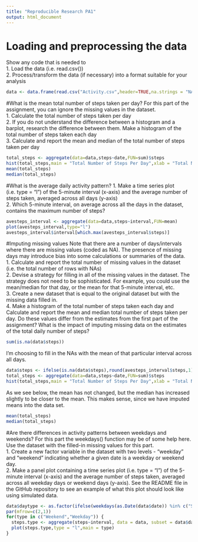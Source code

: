 ```yaml
---
title: "Reproducible Research PA1"
output: html_document
---
```

# Loading and preprocessing the data
Show any code that is needed to  
1. Load the data (i.e. read.csv())  
2. Process/transform the data (if necessary) into a format suitable for your analysis  

```r
data <- data.frame(read.csv("Activity.csv",header=TRUE,na.strings = "NA",colClasses=c("numeric","character","numeric")))
```

#What is the mean total number of steps taken per day?
For this part of the assignment, you can ignore the missing values in the dataset.  
1. Calculate the total number of steps taken per day  
2. If you do not understand the difference between a histogram and a barplot, research the difference between them. Make a histogram of the total number of steps taken each day  
3. Calculate and report the mean and median of the total number of steps taken per day  
```r
total_steps <- aggregate(data=data,steps~date,FUN=sum)$steps
hist(total_steps,main = "Total Number of Steps Per Day",xlab = "Total Number of Steps",breaks = 10)
mean(total_steps)
median(total_steps)
```
#What is the average daily activity pattern?
1. Make a time series plot (i.e. type = "l") of the 5-minute interval (x-axis) and the average number of steps taken, averaged across all days (y-axis)  
2. Which 5-minute interval, on average across all the days in the dataset, contains the maximum number of steps?  
```r
avesteps_interval <- aggregate(data=data,steps~interval,FUN=mean)
plot(avesteps_interval,type="l")
avesteps_interval$interval[which.max(avesteps_interval$steps)]
```
#Imputing missing values
Note that there are a number of days/intervals where there are missing values (coded as NA). The presence of missing days may introduce bias into some calculations or summaries of the data.  
1. Calculate and report the total number of missing values in the dataset (i.e. the total number of rows with NAs)  
2. Devise a strategy for filling in all of the missing values in the dataset. The strategy does not need to be sophisticated. For example, you could use the mean/median for that day, or the mean for that 5-minute interval, etc.  
3. Create a new dataset that is equal to the original dataset but with the missing data filled in.  
4. Make a histogram of the total number of steps taken each day and Calculate and report the mean and median total number of steps taken per day. Do these values differ from the estimates from the first part of the assignment? What is the impact of imputing missing data on the estimates of the total daily number of steps?  
```r
sum(is.na(data$steps))
```
I'm choosing to fill in the NAs with the mean of that particular interval across all days.
```r
data$steps <- ifelse(is.na(data$steps),round(avesteps_interval$steps,1),round(data$steps,1))
total_steps <- aggregate(data=data,steps~date,FUN=sum)$steps
hist(total_steps,main = "Total Number of Steps Per Day",xlab = "Total Number of Steps",breaks = 10)
```
As we see below, the mean has not changed, but the median has increased slightly to be closer to the mean. This makes sense, since we have imputed means into the data set.  
```r
mean(total_steps)
median(total_steps)
```
#Are there differences in activity patterns between weekdays and weekends?
For this part the weekdays() function may be of some help here. Use the dataset with the filled-in missing values for this part.  
1. Create a new factor variable in the dataset with two levels - "weekday" and "weekend" indicating whether a given date is a weekday or weekend day.  
2. Make a panel plot containing a time series plot (i.e. type = "l") of the 5-minute interval (x-axis) and the average number of steps taken, averaged across all weekday days or weekend days (y-axis). See the README file in the GitHub repository to see an example of what this plot should look like using simulated data.  
```r
data$daytype <- as.factor(ifelse(weekdays(as.Date(data$date)) %in% c("Saturday","Sunday"),"Weekend","Weekday"))
par(mfrow=c(2,1))
for(type in c("Weekend","Weekday")) {
  steps.type <- aggregate(steps~interval, data = data, subset = data$daytype == type, FUN = mean)
  plot(steps.type,type = "l",main = type)
}
```